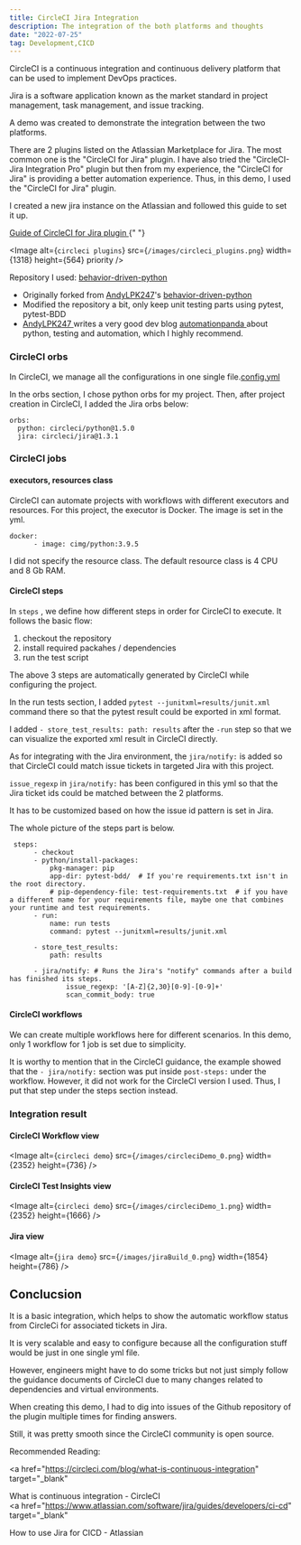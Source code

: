 ```yaml
---
title: CircleCI Jira Integration
description: The integration of the both platforms and thoughts
date: "2022-07-25"
tag: Development,CICD
---
```


CircleCI is a continuous integration and continuous delivery platform that can be used to implement DevOps practices.

Jira is a software application known as the market standard in project management, task management, and issue tracking.

A demo was created to demonstrate the integration between the two platforms.

There are 2 plugins listed on the Atlassian Marketplace for Jira. The most common one is the "CircleCI for Jira" plugin.
I have also tried the "CircleCI-Jira Integration Pro" plugin but then from my experience, the "CircleCI for Jira" is providing a better automation experience.
Thus, in this demo, I used the "CircleCI for Jira" plugin.

I created a new jira instance on the Atlassian and followed this guide to set it up.

<a href="https://circleci.com/docs/jira-plugin" target="_blank">
  Guide of CircleCI for Jira plugin
</a>{" "}

<Image
  alt={`circleci plugins`}
  src={`/images/circleci_plugins.png`}
  width={1318}
  height={564}
  priority
/>

Repository I used: <a href="https://github.com/rolandshc/behavior-driven-python" target="_blank">behavior-driven-python</a>

- Originally forked from <a href="https://github.com/AndyLPK247" target="_blank">AndyLPK247</a>'s <a href="https://github.com/rolandshc/behavior-driven-python" target="_blank">behavior-driven-python</a>
- Modified the repository a bit, only keep unit testing parts using pytest, pytest-BDD
- <a href="https://github.com/AndyLPK247" target="_blank">
    AndyLPK247
  </a> writes a very good dev blog <a href="https://automationpanda.com/" target="_blank" >
    automationpanda
  </a> about python, testing and automation, which I highly recommend.

### CircleCI orbs

In CircleCI, we manage all the configurations in one single file.<a href="https://github.com/rolandshc/behavior-driven-python/blob/master/.circleci/config.yml" target="_blank">config.yml</a>

In the orbs section, I chose python orbs for my project.
Then, after project creation in CircleCI, I added the Jira orbs below:

```
orbs:
  python: circleci/python@1.5.0
  jira: circleci/jira@1.3.1
```

### CircleCI jobs

#### executors, resources class

CircleCI can automate projects with workflows with different executors and resources.
For this project, the executor is Docker. The image is set in the yml.

```
docker:
      - image: cimg/python:3.9.5
```

I did not specify the resource class. The default resource class is 4 CPU and 8 Gb RAM.

#### CircleCI steps

In `steps` , we define how different steps in order for CircleCI to execute. It follows the basic flow:

1. checkout the repository
2. install required packahes / dependencies
3. run the test script

The above 3 steps are automatically generated by CircleCI while configuring the project.

In the run tests section, I added `pytest --junitxml=results/junit.xml` command there so that the pytest result could be exported in xml format.

I added `- store_test_results: path: results` after the `-run` step so that we can visualize the exported xml result in CircleCI directly.

As for integrating with the Jira environment, the `jira/notify:` is added so that CircleCI could match issue tickets in targeted Jira with this project.

`issue_regexp` in `jira/notify:` has been configured in this yml so that the Jira ticket ids could be matched between the 2 platforms.

It has to be customized based on how the issue id pattern is set in Jira.

The whole picture of the steps part is below.

```
 steps:
      - checkout
      - python/install-packages:
          pkg-manager: pip
          app-dir: pytest-bdd/  # If you're requirements.txt isn't in the root directory.
          # pip-dependency-file: test-requirements.txt  # if you have a different name for your requirements file, maybe one that combines your runtime and test requirements.
      - run:
          name: run tests
          command: pytest --junitxml=results/junit.xml

      - store_test_results:
          path: results

      - jira/notify: # Runs the Jira's "notify" commands after a build has finished its steps.
              issue_regexp: '[A-Z]{2,30}[0-9]-[0-9]+'
              scan_commit_body: true
```

#### CircleCI workflows

We can create multiple workflows here for different scenarios. In this demo, only 1 workflow for 1 job is set due to simplicity.

It is worthy to mention that in the CircleCI guidance, the example showed that the `- jira/notify:` section was put inside `post-steps:` under the workflow.
However, it did not work for the CircleCI version I used. Thus, I put that step under the steps section instead.

### Integration result

#### CircleCI Workflow view

<Image
  alt={`circleci demo`}
  src={`/images/circleciDemo_0.png`}
  width={2352}
  height={736}
/>

#### CircleCI Test Insights view

<Image
  alt={`circleci demo`}
  src={`/images/circleciDemo_1.png`}
  width={2352}
  height={1666}
/>

#### Jira view

<Image
  alt={`jira demo`}
  src={`/images/jiraBuild_0.png`}
  width={1854}
  height={786}
/>

## Conclucsion

It is a basic integration, which helps to show the automatic workflow status from CircleCi for associated tickets in Jira.

It is very scalable and easy to configure because all the configuration stuff would be just in one single yml file.

However, engineers might have to do some tricks but not just simply follow the guidance documents of CircleCI due to many changes related to dependencies and virtual environments.

When creating this demo, I had to dig into issues of the Github repository of the plugin multiple times for finding answers.

Still, it was pretty smooth since the CircleCI community is open source.

Recommended Reading:

<a
  href="https://circleci.com/blog/what-is-continuous-integration"
  target="_blank"
>
  What is continuous integration - CircleCI
</a>
<br />
<a
  href="https://www.atlassian.com/software/jira/guides/developers/ci-cd"
  target="_blank"
>
  How to use Jira for CICD - Atlassian
</a>
